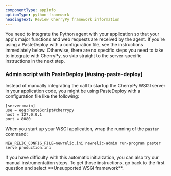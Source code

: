 ```yaml
---
componentType: appInfo
optionType: python-framework
headingText: Review CherryPy framework information
---
```


You need to integrate the Python agent with your application so that your app's major functions and web requests are received by the agent. If you're using a PasteDeploy with a configuration file, see the instructions immediately below. Otherwise, there are no specific steps you need to take to integrate with CherryPy, so skip straight to the server-specific instructions in the next step.

### Admin script with PasteDeploy [#using-paste-deploy]

Instead of manually integrating the call to startup the CherryPy WSGI server in your application code, you might be using PasteDeploy with a configuration file like the following:

```
[server:main]
use = egg:PasteScript#cherrypy
host = 127.0.0.1
port = 8080
```

When you start up your WSGI application, wrap the running of the `paster` command:

```
NEW_RELIC_CONFIG_FILE=newrelic.ini newrelic-admin run-program paster serve production.ini
```

<Callout variant="tip">
  If you have difficulty with this automatic initialzation, you can also try our manual instrumentation steps. To get those instructions, go back to the first question and select **Unsupported WSGI framework**.
</Callout>
